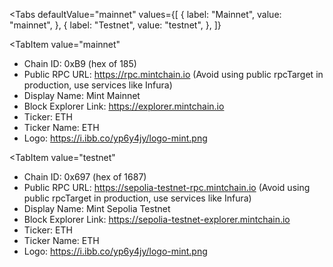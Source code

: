 
<Tabs
 defaultValue="mainnet"
  values={[
    { label: "Mainnet", value: "mainnet", },
    { label: "Testnet", value: "testnet", },
  ]}
>
<TabItem
  value="mainnet"
>

- Chain ID: 0xB9 (hex of 185)
- Public RPC URL: https://rpc.mintchain.io (Avoid using public rpcTarget in production, use services
  like Infura)
- Display Name: Mint Mainnet
- Block Explorer Link: https://explorer.mintchain.io
- Ticker: ETH
- Ticker Name: ETH
- Logo: https://i.ibb.co/yp6y4jy/logo-mint.png

</TabItem>

<TabItem
  value="testnet"
>

- Chain ID: 0x697 (hex of 1687)
- Public RPC URL: https://sepolia-testnet-rpc.mintchain.io (Avoid using public rpcTarget in
  production, use services like Infura)
- Display Name: Mint Sepolia Testnet
- Block Explorer Link: https://sepolia-testnet-explorer.mintchain.io
- Ticker: ETH
- Ticker Name: ETH
- Logo: https://i.ibb.co/yp6y4jy/logo-mint.png

</TabItem>
</Tabs>
